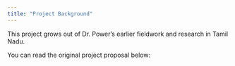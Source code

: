 ```yaml
---
title: "Project Background"
---
```


This project grows out of Dr. Power's earlier fieldwork and research in Tamil Nadu.

You can read the original project proposal below:

```{=html}
<object data="https://eapower.github.io/EPower_Leverhulme_Research_Leadership_Award_Bid.pdf" type="application/pdf" width="100%" height="100%">

</object>
```
